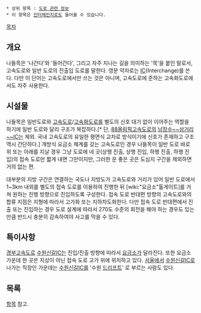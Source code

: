  * 상위 항목 : [[도로 관련 정보]]
 * 이 항목은 [[인터체인지]]로도 들어올 수 있습니다.

[[목차]]

== 개요 ==
나들목은 '나간다'와 '들어간다', 그리고 자주 지나는 길을 의미하는 '목'을 붙인 말로서, 고속도로와 일반 도로의 진출입 도로를 말한다. 영문 약자로는 [[IC]](Interchange)를 쓴다. 다만 이 단어는 고속도로에서만 쓰는 것은 아니며, 고속도로에 준하는 고속화도로에서도 자주 사용한다.

== 시설물 ==
나들목은 일반도로와 [[고속도로]]/[[고속화도로]]를 별도의 신호 대기 없이 이어주는 역할을 하기에 일반 도로와 달리 구조가 복잡하다.[* 단, [[88올림픽고속도로]]의 [[남장수IC|남장수~~삼거리~~IC]]는 제외. 국내 고속도로의 유일한 평면식 교차로 방식이기에 신호가 존재하고 구조 역시 간단하다.] 개방식 요금소 체계를 갖는 고속도로인 경우 나들목이 일반 도로 바로 위 또는 아래를 지날 경우 그냥 도로에 네 곳(상행 진출, 상행 진입, 하행 진출, 하행 진입)의 접속 도로만 짧게 내면 그만이지만, 그러한 운 좋은 곳은 도심지 구간을 제외하면 거의 없는 편.

대부분의 지방 구간은 연결하는 국도나 지방도가 고속도로와 거리가 있어 일반 도로에서 1~3km 내외를 별도의 접속 도로를 이용하여 진행한 뒤 [wiki:"요금소"톨게이트]를 거쳐 원하는 진행 방향으로 진입하도록 구성한다. 접속 도로 반대편 방향의 고속도로와의 합류 지점은 지형에 따라서 고가화 또는 지하차도화한다. 다만 접속 도로 반대편에서 진출 또는 진입하는 경우 도로 설계에 따라서 270도 수준의 회전을 해야 하는 경우도 있는 만큼 반드시 충분히 감속하여야 사고를 막을 수 있다.

== 특이사항 ==
[[경부고속도로]] [[수원신갈IC]]는 진입/진출 방향에 따라서 [[요금소]]가 달라진다. 또한 요금소 가운데 한 곳은 지상이 아닌 접속 도로 고가 위에 위치하고 있다. [[서울특별시|서울]]에서 [[수원신갈IC]]로 나가는 직장인 가운데는 [[수원신갈IC]]를 '수원 [[드리프트]]' 로 부르는 사람도 있다.

== 목록 ==
[[/목록|항목]] 참고.
